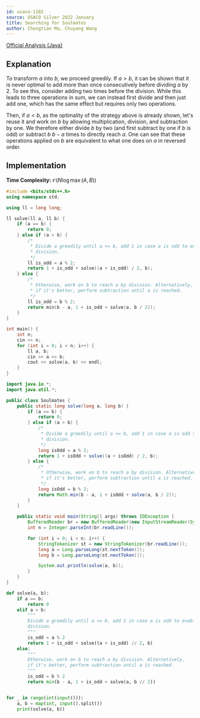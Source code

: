 ```yaml
---
id: usaco-1182
source: USACO Silver 2022 January
title: Searching for Soulmates
author: Chongtian Ma, Chuyang Wang
---
```


[Official Analysis (Java)](http://www.usaco.org/current/data/sol_prob1_silver_jan22.html)


## Explanation

To transform $a$ into $b$, we proceed greedily. If $a > b$, it can be shown that
it is never optimal to add more than once consecutively before dividing $a$ by
2. To see this, consider adding two times before the division. While this leads
to three operations in sum, we can instead first divide and then just add one,
which has the same effect but requires only two operations.

Then, if $a < b$, as the optimality of the strategy above is already shown,
let's reuse it and work on $b$ by allowing multiplication, division, and
subtraction by one. We therefore either divide $b$ by two (and first subtract by
one if $b$ is odd) or subtract $b$ $b - a$ times to directly reach $a$. One can
see that these operations applied on $b$ are equivalent to what one does on $a$
in reversed order.

## Implementation

**Time Complexity:** $\mathcal{O}(N \log{\max(A, B)})$

<LanguageSection>
<CPPSection>

```cpp
#include <bits/stdc++.h>
using namespace std;

using ll = long long;

ll solve(ll a, ll b) {
	if (a == b) {
		return 0;
	} else if (a > b) {
		/*
		 * Divide a greedily until a <= b, add 1 in case a is odd to enable
		 * division.
		 */
		ll is_odd = a % 2;
		return 1 + is_odd + solve((a + is_odd) / 2, b);
	} else {
		/*
		 * Otherwise, work on b to reach a by division. Alternatively,
		 * if it's better, perform subtraction until a is reached.
		 */
		ll is_odd = b % 2;
		return min(b - a, 1 + is_odd + solve(a, b / 2));
	}
}

int main() {
	int n;
	cin >> n;
	for (int i = 0; i < n; i++) {
		ll a, b;
		cin >> a >> b;
		cout << solve(a, b) << endl;
	}
}
```

</CPPSection>
<JavaSection>

```java
import java.io.*;
import java.util.*;

public class Soulmates {
	public static long solve(long a, long b) {
		if (a == b) {
			return 0;
		} else if (a > b) {
			/*
			 * Divide a greedily until a <= b, add 1 in case a is odd to enable
			 * division.
			 */
			long isOdd = a % 2;
			return 1 + isOdd + solve((a + isOdd) / 2, b);
		} else {
			/*
			 * Otherwise, work on b to reach a by division. Alternatively,
			 * if it's better, perform subtraction until a is reached.
			 */
			long isOdd = b % 2;
			return Math.min(b - a, 1 + isOdd + solve(a, b / 2));
		}
	}

	public static void main(String[] args) throws IOException {
		BufferedReader br = new BufferedReader(new InputStreamReader(System.in));
		int n = Integer.parseInt(br.readLine());

		for (int i = 0; i < n; i++) {
			StringTokenizer st = new StringTokenizer(br.readLine());
			long a = Long.parseLong(st.nextToken());
			long b = Long.parseLong(st.nextToken());

			System.out.println(solve(a, b));
		}
	}
}
```

</JavaSection>
<PySection>

```py
def solve(a, b):
	if a == b:
		return 0
	elif a > b:
		"""
		Divide a greedily until a <= b, add 1 in case a is odd to enable
		division.
		"""
		is_odd = a % 2
		return 1 + is_odd + solve((a + is_odd) // 2, b)
	else:
		"""
		Otherwise, work on b to reach a by division. Alternatively,
		if it's better, perform subtraction until a is reached.
		"""
		is_odd = b % 2
		return min(b - a, 1 + is_odd + solve(a, b // 2))


for _ in range(int(input())):
	a, b = map(int, input().split())
	print(solve(a, b))
```

</PySection>
</LanguageSection>
